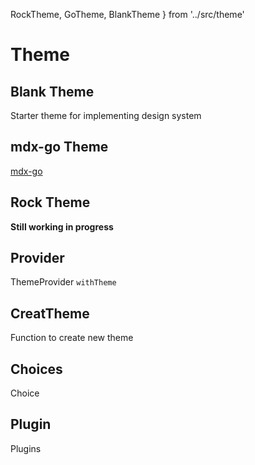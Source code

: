 
  RockTheme,
  GoTheme,
  BlankTheme
} from '../src/theme'



# Theme

## Blank Theme

Starter theme for implementing design system

<ThemeInfo theme={BlankTheme} name='Blank' />

## mdx-go Theme

[mdx-go](https://jxnblk.com/mdx-go/)


<ThemeInfo theme={GoTheme} name='Mdx-go' />

## Rock Theme

**Still working in progress**

<ThemeInfo theme={RockTheme} name='Rock' />


## Provider

ThemeProvider `withTheme`

## CreatTheme

Function to create new theme

## Choices

Choice

## Plugin

Plugins
